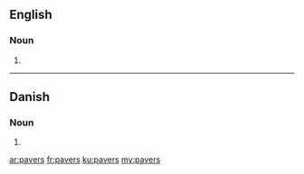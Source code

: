 ==English==

===Noun===
{{head|en|plural}}

# {{plural of|paver|lang=en}}

----

==Danish==

===Noun===
{{head|da|noun form|g=c}}

# {{genitive plural indefinite of|pave|lang=da}}

[[ar:pavers]]
[[fr:pavers]]
[[ku:pavers]]
[[my:pavers]]